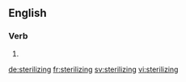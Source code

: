 
==English==

===Verb===
{{head|en}}

# {{present participle of|sterilize}}

[[de:sterilizing]]
[[fr:sterilizing]]
[[sv:sterilizing]]
[[vi:sterilizing]]